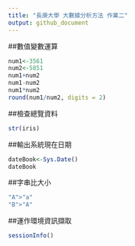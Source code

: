 ```yaml
---
title: "長庚大學 大數據分析方法 作業二"
output: github_document
---
```




##數值變數運算
```r
num1<-3561
num2<-5851
num1+num2
num1-num2
num1*num2
round(num1/num2, digits = 2)
```

##檢查總覽資料
```r
str(iris)
```

##輸出系統現在日期
```r
dateBook<-Sys.Date()
dateBook
```

##字串比大小
```r

"A">"a"
"B">"A"
```

##運作環境資訊擷取
```r
sessionInfo()
```



